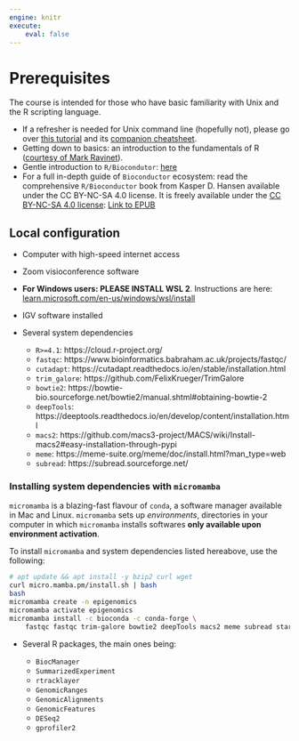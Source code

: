 ```yaml
---
engine: knitr
execute:
    eval: false
---
```


# Prerequisites {-}

The course is intended for those who have basic familiarity with Unix and 
the R scripting language.

* If a refresher is needed for Unix command line (hopefully not), please go over [this tutorial](https://ryanstutorials.net/linuxtutorial/) and its [companion cheatsheet](https://ryanstutorials.net/linuxtutorial/cheatsheet.php).
* Getting down to basics: an introduction to the fundamentals of R ([courtesy of Mark Ravinet](markravinet.github.io/Introduction.html)).
* Gentle introduction to `R/Biocondutor`: [here](https://bioconductor.github.io/BiocWorkshops/introduction-to-bioconductor-annotation-resources.html)
* For a full in-depth guide of `Bioconductor` ecosystem: read the comprehensive `R/Bioconductor` book from Kasper D. Hansen available under the CC BY-NC-SA 4.0 license. It is freely available under the [CC BY-NC-SA 4.0 license](https://creativecommons.org/licenses/by-nc-sa/4.0/deed.en_US): [Link to EPUB](https://leanpub.com/bioconductor)

## Local configuration 

* Computer with high-speed internet access 
* Zoom visioconference software

* **For Windows users: PLEASE INSTALL WSL 2**. Instructions are here: [learn.microsoft.com/en-us/windows/wsl/install](https://learn.microsoft.com/en-us/windows/wsl/install)

<!-- ::: {.callout-important icon='true'}
## Docker image
If trainees are familiar with `docker` and prefer using a pre-compiled image, see here. 
::: -->

* IGV software installed 

* Several system dependencies

    - `R>=4.1`: https://cloud.r-project.org/
    - `fastqc`: https://www.bioinformatics.babraham.ac.uk/projects/fastqc/
    - `cutadapt`: https://cutadapt.readthedocs.io/en/stable/installation.html
    - `trim_galore`: https://github.com/FelixKrueger/TrimGalore
    - `bowtie2`: https://bowtie-bio.sourceforge.net/bowtie2/manual.shtml#obtaining-bowtie-2
    - `deepTools`: https://deeptools.readthedocs.io/en/develop/content/installation.html
    - `macs2`: https://github.com/macs3-project/MACS/wiki/Install-macs2#easy-installation-through-pypi
    - `meme`: https://meme-suite.org/meme/doc/install.html?man_type=web
    - `subread`: https://subread.sourceforge.net/

::: {.callout-tip icon='true'}
### Installing system dependencies with `micromamba` 

`micromamba` is a blazing-fast flavour of `conda`, a software manager available in Mac and Linux. 
`micromamba` sets up *environments*, directories in your computer in which `micromamba` installs softwares **only available upon environment activation**. 

To install `micromamba` and system dependencies listed hereabove, use the following: 

```bash
# apt update && apt install -y bzip2 curl wget
curl micro.mamba.pm/install.sh | bash
bash
micromamba create -n epigenomics
micromamba activate epigenomics
micromamba install -c bioconda -c conda-forge \
    fastqc fastqc trim-galore bowtie2 deepTools macs2 meme subread star samtools bedtools 
```
:::

* Several R packages, the main ones being: 

    - `BiocManager`
    - `SummarizedExperiment`
    - `rtracklayer`
    - `GenomicRanges`
    - `GenomicAlignments`
    - `GenomicFeatures`
    - `DESeq2`
    - `gprofiler2`
